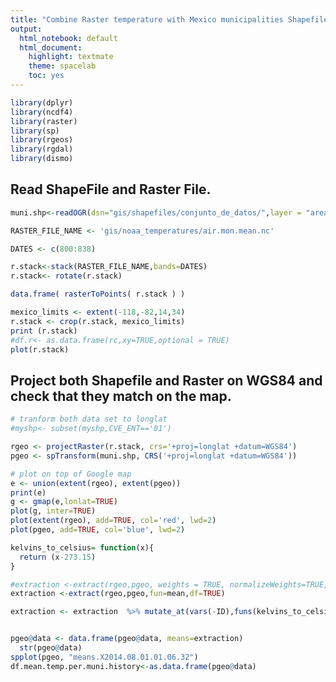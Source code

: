 ```yaml
---
title: "Combine Raster temperature with Mexico municipalities Shapefile"
output:
  html_notebook: default
  html_document:
    highlight: textmate
    theme: spacelab
    toc: yes
---
```



```r
library(dplyr)
library(ncdf4)
library(raster)
library(sp)
library(rgeos)
library(rgdal)
library(dismo)
```
## Read ShapeFile and Raster File.
```r

muni.shp<-readOGR(dsn="gis/shapefiles/conjunto_de_datos/",layer = "areas_geoestadisticas_municipales")

RASTER_FILE_NAME <- 'gis/noaa_temperatures/air.mon.mean.nc'

DATES <- c(800:838)

r.stack<-stack(RASTER_FILE_NAME,bands=DATES)
r.stack<- rotate(r.stack)

data.frame( rasterToPoints( r.stack ) )

mexico_limits <- extent(-118,-82,14,34)
r.stack <- crop(r.stack, mexico_limits)
print (r.stack)
#df.r<- as.data.frame(rc,xy=TRUE,optional = TRUE)
plot(r.stack)
```

## Project both Shapefile and Raster  on WGS84 and check that they match on the map.
```r

# tranform both data set to longlat
#myshp<- subset(myshp,CVE_ENT=='01')

rgeo <- projectRaster(r.stack, crs='+proj=longlat +datum=WGS84')
pgeo <- spTransform(muni.shp, CRS('+proj=longlat +datum=WGS84'))

# plot on top of Google map
e <- union(extent(rgeo), extent(pgeo))
print(e)
g <- gmap(e,lonlat=TRUE)
plot(g, inter=TRUE)
plot(extent(rgeo), add=TRUE, col='red', lwd=2)
plot(pgeo, add=TRUE, col='blue', lwd=2)
```
```r
kelvins_to_celsius= function(x){
  return (x-273.15)
}
```

```r
#extraction <-extract(rgeo,pgeo, weights = TRUE, normalizeWeights=TRUE, fun=mean,df=TRUE)
extraction <-extract(rgeo,pgeo,fun=mean,df=TRUE)

extraction <- extraction  %>% mutate_at(vars(-ID),funs(kelvins_to_celsius))


pgeo@data <- data.frame(pgeo@data, means=extraction)
  str(pgeo@data)
spplot(pgeo, "means.X2014.08.01.01.06.32")
df.mean.temp.per.muni.history<-as.data.frame(pgeo@data)
```

